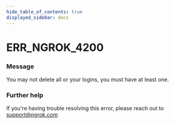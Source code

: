 ```yaml
---
hide_table_of_contents: true
displayed_sidebar: docs
---
```



# ERR_NGROK_4200

### Message
You may not delete all or your logins, you must have at least one.

<ErrorDetails error='err_ngrok_4200' />


### Further help
If you're having trouble resolving this error, please reach out to [support@ngrok.com](mailto:support@ngrok.com?subject=Help%20with%20ERR_NGROK_4200)


